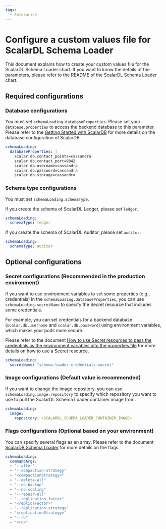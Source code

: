 ```yaml
---
tags:
  - Enterprise
---
```


# Configure a custom values file for ScalarDL Schema Loader

This document explains how to create your custom values file for the ScalarDL Schema Loader chart. If you want to know the details of the parameters, please refer to the [README](https://github.com/scalar-labs/helm-charts/blob/main/charts/schema-loading/README.md) of the ScalarDL Schema Loader chart.

## Required configurations

### Database configurations

You must set `schemaLoading.databaseProperties`. Please set your `database.properties` to access the backend database to this parameter. Please refer to the [Getting Started with ScalarDB](https://scalardb.scalar-labs.com/docs/latest/getting-started-with-scalardb) for more details on the database configuration of ScalarDB.

```yaml
schemaLoading:
  databaseProperties: |
    scalar.db.contact_points=cassandra
    scalar.db.contact_port=9042
    scalar.db.username=cassandra
    scalar.db.password=cassandra
    scalar.db.storage=cassandra
```

### Schema type configurations

You must set `schemaLoading.schemaType`.

If you create the schema of ScalarDL Ledger, please set `ledger`.

```yaml
schemaLoading:
  schemaType: ledger
```

If you create the schema of ScalarDL Auditor, please set `auditor`.

```yaml
schemaLoading:
  schemaType: auditor
```

## Optional configurations

### Secret configurations (Recommended in the production environment)

If you want to use environment variables to set some properties (e.g., credentials) in the `schemaLoading.databaseProperties`, you can use `schemaLoading.secretName` to specify the Secret resource that includes some credentials.

For example, you can set credentials for a backend database (`scalar.db.username` and `scalar.db.password`) using environment variables, which makes your pods more secure.

Please refer to the document [How to use Secret resources to pass the credentials as the environment variables into the properties file](use-secret-for-credentials.mdx) for more details on how to use a Secret resource.

```yaml
schemaLoading:
  secretName: "schema-loader-credentials-secret"
```

### Image configurations (Default value is recommended)

If you want to change the image repository, you can use `schemaLoading.image.repository` to specify which repository you want to use to pull the ScalarDL Schema Loader container image from.

```yaml
schemaLoading:
  image:
    repository: <SCALARDL_SCHEMA_LOADER_CONTAINER_IMAGE>
```

### Flags configurations (Optional based on your environment)

You can specify several flags as an array. Please refer to the document [ScalarDB Schema Loader](https://scalardb.scalar-labs.com/docs/latest/schema-loader) for more details on the flags.

```yaml
schemaLoading:
  commandArgs:
  - "--alter"
  - "--compaction-strategy"
  - "<compactionStrategy>"
  - "--delete-all"
  - "--no-backup"
  - "--no-scaling"
  - "--repair-all"
  - "--replication-factor"
  - "<replicaFactor>"
  - "--replication-strategy"
  - "<replicationStrategy>"
  - "--ru"
  - "<ru>"
```
